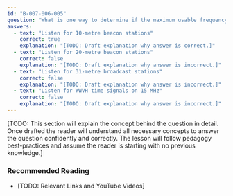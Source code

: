 ```yaml
---
id: "B-007-006-005"
question: "What is one way to determine if the maximum usable frequency (MUF) is high enough to support 28 MHz propagation between your station and western Europe?"
answers:
  - text: "Listen for 10-metre beacon stations"
    correct: true
    explanation: "[TODO: Draft explanation why answer is correct.]"
  - text: "Listen for 20-metre beacon stations"
    correct: false
    explanation: "[TODO: Draft explanation why answer is incorrect.]"
  - text: "Listen for 31-metre broadcast stations"
    correct: false
    explanation: "[TODO: Draft explanation why answer is incorrect.]"
  - text: "Listen for WWVH time signals on 15 MHz"
    correct: false
    explanation: "[TODO: Draft explanation why answer is incorrect.]"
---
```


[TODO: This section will explain the concept behind the question in detail. Once drafted the reader will understand all necessary concepts to answer the question confidently and correctly. The lesson will follow pedagogy best-practices and assume the reader is starting with no previous knowledge.]

### Recommended Reading

- [TODO: Relevant Links and YouTube Videos]
